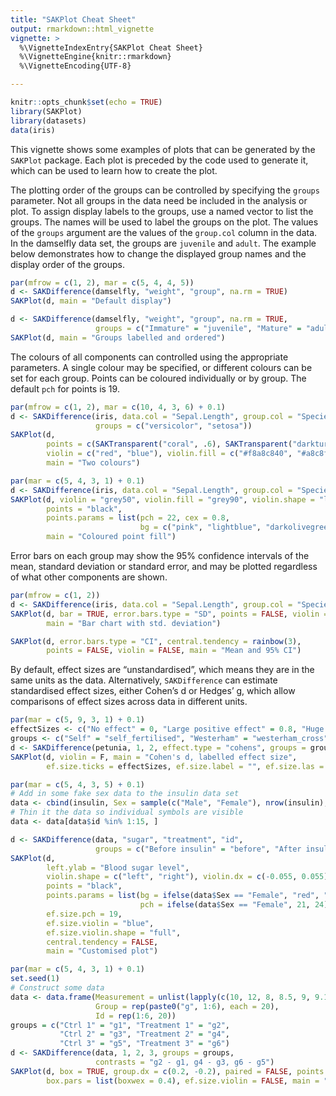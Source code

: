 ```yaml
---
title: "SAKPlot Cheat Sheet"
output: rmarkdown::html_vignette
vignette: >
  %\VignetteIndexEntry{SAKPlot Cheat Sheet}
  %\VignetteEngine{knitr::rmarkdown}
  %\VignetteEncoding{UTF-8}

---
```


```r
knitr::opts_chunk$set(echo = TRUE)
library(SAKPlot)
library(datasets)
data(iris)
```


This vignette shows some examples of plots that can be generated by the `SAKPlot` package. Each plot is preceded by the code used to generate it, which can be used to learn how to create the plot. 

The plotting order of the groups can be controlled by specifying the `groups` parameter. Not all groups in the data need be included in the analysis or plot. To assign display labels to the groups, use a named vector to list the groups. The names will be used to label the groups on the plot. The values of the `groups` argument are the values of the `group.col` column in the data. In the damselfly data set, the groups are `juvenile` and `adult`. The example below demonstrates how to change the displayed group names and the display order of the groups.



```r
par(mfrow = c(1, 2), mar = c(5, 4, 4, 5))
d <- SAKDifference(damselfly, "weight", "group", na.rm = TRUE)
SAKPlot(d, main = "Default display")

d <- SAKDifference(damselfly, "weight", "group", na.rm = TRUE,
                   groups = c("Immature" = "juvenile", "Mature" = "adult"))
SAKPlot(d, main = "Groups labelled and ordered")
```

The colours of all components can controlled using the appropriate parameters. A single colour may be specified, or different colours can be set for each group. Points can be coloured individually or by group. The default `pch` for points is 19.

```r
par(mfrow = c(1, 2), mar = c(10, 4, 3, 6) + 0.1)
d <- SAKDifference(iris, data.col = "Sepal.Length", group.col = "Species",
                   groups = c("versicolor", "setosa"))
SAKPlot(d, 
        points = c(SAKTransparent("coral", .6), SAKTransparent("darkturquoise", .8)),
        violin = c("red", "blue"), violin.fill = c("#f8a8c840", "#a8c8f840"), 
        main = "Two colours")

par(mar = c(5, 4, 3, 1) + 0.1)
d <- SAKDifference(iris, data.col = "Sepal.Length", group.col = "Species")
SAKPlot(d, violin = "grey50", violin.fill = "grey90", violin.shape = "left", 
        points = "black", 
        points.params = list(pch = 22, cex = 0.8, 
                             bg = c("pink", "lightblue", "darkolivegreen3")[iris$Species]),
        main = "Coloured point fill")
```

Error bars on each group may show the 95% confidence intervals of the mean, standard deviation or standard error, and may be plotted regardless of what other components are shown.
 
```r
par(mfrow = c(1, 2))
d <- SAKDifference(iris, data.col = "Sepal.Length", group.col = "Species")
SAKPlot(d, bar = TRUE, error.bars.type = "SD", points = FALSE, violin = FALSE, 
        main = "Bar chart with std. deviation")

SAKPlot(d, error.bars.type = "CI", central.tendency = rainbow(3), 
        points = FALSE, violin = FALSE, main = "Mean and 95% CI")
```

By default, effect sizes are "unstandardised", which means they are in the same units as the data. Alternatively, `SAKDifference` can estimate standardised effect sizes, either Cohen's d or Hedges' g, which allow comparisons of effect sizes across data in different units.

```r
par(mar = c(5, 9, 3, 1) + 0.1)
effectSizes <- c("No effect" = 0, "Large positive effect" = 0.8, "Huge positive effect" = 2)
groups <- c("Self" = "self_fertilised", "Westerham" = "westerham_cross", "Inter" = "inter_cross")
d <- SAKDifference(petunia, 1, 2, effect.type = "cohens", groups = groups)
SAKPlot(d, violin = F, main = "Cohen's d, labelled effect size", 
        ef.size.ticks = effectSizes, ef.size.label = "", ef.size.las = 1)
```

```r
par(mar = c(5, 4, 3, 5) + 0.1)
# Add in some fake sex data to the insulin data set
data <- cbind(insulin, Sex = sample(c("Male", "Female"), nrow(insulin), replace = TRUE))
# Thin it the data so individual symbols are visible
data <- data[data$id %in% 1:15, ]

d <- SAKDifference(data, "sugar", "treatment", "id", 
                   groups = c("Before insulin" = "before", "After insulin" = "after"), na.rm = TRUE)
SAKPlot(d, 
        left.ylab = "Blood sugar level",
        violin.shape = c("left", "right"), violin.dx = c(-0.055, 0.055), violin.width = 0.3, 
        points = "black",
        points.params = list(bg = ifelse(data$Sex == "Female", "red", "blue"), 
                             pch = ifelse(data$Sex == "Female", 21, 24)), 
        ef.size.pch = 19,
        ef.size.violin = "blue",
        ef.size.violin.shape = "full",
        central.tendency = FALSE,
        main = "Customised plot")
```

```r
par(mar = c(5, 4, 3, 1) + 0.1)
set.seed(1)
# Construct some data
data <- data.frame(Measurement = unlist(lapply(c(10, 12, 8, 8.5, 9, 9.1), function(m) rnorm(20, m))),
                   Group = rep(paste0("g", 1:6), each = 20),
                   Id = rep(1:6, 20))
groups = c("Ctrl 1" = "g1", "Treatment 1" = "g2", 
           "Ctrl 2" = "g3", "Treatment 2" = "g4", 
           "Ctrl 3" = "g5", "Treatment 3" = "g6")
d <- SAKDifference(data, 1, 2, 3, groups = groups, 
                   contrasts = "g2 - g1, g4 - g3, g6 - g5")
SAKPlot(d, box = TRUE, group.dx = c(0.2, -0.2), paired = FALSE, points = FALSE, 
        box.pars = list(boxwex = 0.4), ef.size.violin = FALSE, main = "Group offsets")
```


